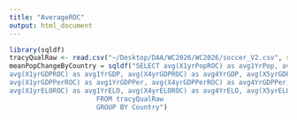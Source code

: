 ```yaml
---
title: "AverageROC"
output: html_document
---
```


```r
library(sqldf)
tracyQualRaw <- read.csv("~/Desktop/DAA/WC2026/WC2026/soccer_V2.csv", stringsAsFactors = FALSE, header = TRUE)
meanPopChangeByCountry = sqldf("SELECT avg(X1yrPopROC) as avg1YrPop, avg(X4yrPopROC) as avg4YrPop,avg(X5yrPopROC) as avg5YrPop,avg(X8yrPopROC) as avg8YrPop,avg(X10yrPopROC) as avg10YrPop, 
avg(X1yrGDPROC) as avg1YrGDP, avg(X4yrGDPROC) as avg4YrGDP, avg(X5yrGDPROC) as avg5YrGDP, avg(X8yrGDPROC) as avg8YrGDP, avg(X10yrGDPROC) as avg10YrGDP,
avg(X1yrGDPPerROC) as avg1YrGDPPer, avg(X4yrGDPPerROC) as avg4YrGDPPer, avg(X5yrGDPPerROC) as avg5YrGDPPer, avg(X8yrGDPPerROC) as avg8YrGDPPer, avg(X10yrGDPPerROC) as avg10YrGDPPer,
avg(X1yrELOROC) as avg1YrELO, avg(X4yrELOROC) as avg4YrELO, avg(X5yrELOROC) as avg5YrELO, avg(X8yrELOROC) as avg8YrELO, avg(X10yrELOROC) as avg10YrELO,Country
                      FROM tracyQualRaw
                      GROUP BY Country")
``````

